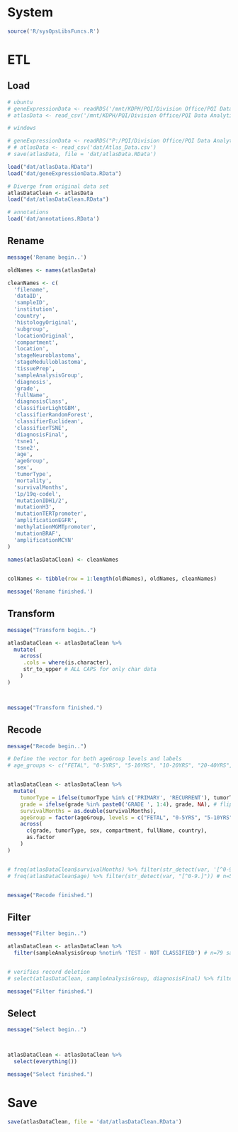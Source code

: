 
# System

```r

source('R/sysOpsLibsFuncs.R')


```

# ETL

## Load

```r

# ubuntu
# geneExpressionData <- readRDS('/mnt/KDPH/PQI/Division Office/PQI Data Analytics/BrainTumorAtlas-main/Gene Expression Data/ExpData.rds')
# atlasData <- read_csv('/mnt/KDPH/PQI/Division Office/PQI Data Analytics/BrainTumorAtlas-main/Atlas_Data.csv')

# windows

# geneExpressionData <- readRDS("P:/PQI/Division Office/PQI Data Analytics/BrainTumorAtlas-main/Gene Expression Data/ExpData.rds")
# # atlasData <- read_csv('dat/Atlas_Data.csv')
# save(atlasData, file = 'dat/atlasData.RData')

load("dat/atlasData.RData")
load("dat/geneExpressionData.RData")

# Diverge from original data set
atlasDataClean <- atlasData
load("dat/atlasDataClean.RData")

# annotations
load('dat/annotations.RData')
```




## Rename

```r

message('Rename begin..')

oldNames <- names(atlasData)

cleanNames <- c(
  'filename',
  'dataID',
  'sampleID',
  'institution',
  'country',
  'histologyOriginal',
  'subgroup',
  'locationOriginal',
  'compartment',
  'location',
  'stageNeuroblastoma',
  'stageMedulloblastoma',
  'tissuePrep',
  'sampleAnalysisGroup',
  'diagnosis',
  'grade',
  'fullName',
  'diagnosisClass',
  'classifierLightGBM',
  'classifierRandomForest',
  'classifierEuclidean',
  'classifierTSNE',
  'diagnosisFinal',
  'tsne1',
  'tsne2',
  'age',
  'ageGroup',
  'sex',
  'tumorType',
  'mortality',
  'survivalMonths',
  '1p/19q-codel',
  'mutationIDH1/2',
  'mutationH3',
  'mutationTERTpromoter',
  'amplificationEGFR',
  'methylationMGMTpromoter',
  'mutationBRAF',
  'amplificationMCYN'
)
  
names(atlasDataClean) <- cleanNames


colNames <- tibble(row = 1:length(oldNames), oldNames, cleanNames)

message('Rename finished.')
```

## Transform

```r

message("Transform begin..")

atlasDataClean <- atlasDataClean %>%
  mutate(
    across( 
     .cols = where(is.character),
     str_to_upper # ALL CAPS for only char data
    )
)



message("Transform finished.")

```

## Recode

```r

message("Recode begin..")

# Define the vector for both ageGroup levels and labels
# age_groups <- c("FETAL", "0-5YRS", "5-10YRS", "10-20YRS", "20-40YRS", "40-60YRS", "60-80YRS", "80+YRS")


atlasDataClean <- atlasDataClean %>%
  mutate(
    tumorType = ifelse(tumorType %in% c('PRIMARY', 'RECURRENT'), tumorType, NA), # flip n=19 to NA because inexclusive
    grade = ifelse(grade %in% paste0('GRADE ', 1:4), grade, NA), # flip n=11 to NA because inexclusive
    survivalMonths = as.double(survivalMonths),
    ageGroup = factor(ageGroup, levels = c("FETAL", "0-5YRS", "5-10YRS", "10-20YRS", "20-40YRS", "40-60YRS", "60-80YRS", "80+YRS")),
    across(
      c(grade, tumorType, sex, compartment, fullName, country),
      as.factor
    )
)


# freq(atlasDataClean$survivalMonths) %>% filter(str_detect(var, '[^0-9.]')) # n=104 # not a digit, not a period
# freq(atlasDataClean$age) %>% filter(str_detect(var, "[^0-9.]")) # n=590 # not a digit, not a period


message("Recode finished.")

```


## Filter

```r

message("Filter begin..")

atlasDataClean <- atlasDataClean %>% 
  filter(sampleAnalysisGroup %notin% 'TEST - NOT CLASSIFIED') # n=79 samples unable to assign a confident final diagnosis


# verifies record deletion
# select(atlasDataClean, sampleAnalysisGroup, diagnosisFinal) %>% filter(sampleAnalysisGroup == 'TEST - NOT CLASSIFIED') %>% view

message("Filter finished.")


```


## Select

```r


message("Select begin..")



atlasDataClean <- atlasDataClean %>% 
  select(everything())

message("Select finished.")

```


# Save

```r


save(atlasDataClean, file = 'dat/atlasDataClean.RData')

```



